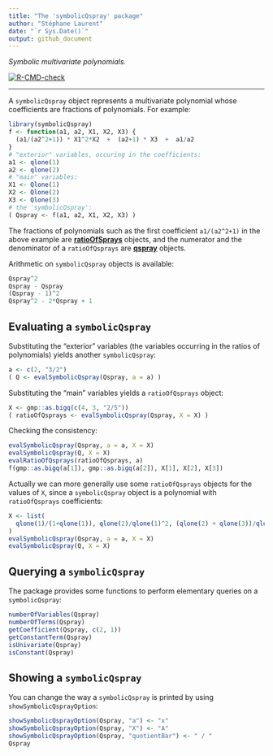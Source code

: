 ```yaml
---
title: "The 'symbolicQspray' package"
author: "Stéphane Laurent"
date: "`r Sys.Date()`"
output: github_document
---
```


*Symbolic multivariate polynomials.* 

<!-- badges: start -->
[![R-CMD-check](https://github.com/stla/symbolicQspray/actions/workflows/R-CMD-check.yaml/badge.svg)](https://github.com/stla/symbolicQspray/actions/workflows/R-CMD-check.yaml)
<!-- badges: end -->

___

A `symbolicQspray` object represents a multivariate polynomial whose 
coefficients are fractions of polynomials. For example:

```r
library(symbolicQspray)
f <- function(a1, a2, X1, X2, X3) {
  (a1/(a2^2+1)) * X1^2*X2  +  (a2+1) * X3  +  a1/a2
}
# "exterior" variables, occuring in the coefficients:
a1 <- qlone(1)
a2 <- qlone(2)
# "main" variables:
X1 <- Qlone(1)
X2 <- Qlone(2)
X3 <- Qlone(3)
# the 'symbolicQspray':
( Qspray <- f(a1, a2, X1, X2, X3) )
```

The fractions of polynomials such as the first coefficient `a1/(a2^2+1)` 
in the above example are 
[**ratioOfSprays**](https://github.com/stla/ratioOfQsprays) objects, 
and the numerator and the denominator of a `ratioOfQsprays` are 
[**qspray**](https://github.com/stla/qspray) objects.

Arithmetic on `symbolicQspray` objects is available:

```r
Qspray^2
Qspray - Qspray
(Qspray - 1)^2
Qspray^2 - 2*Qspray + 1
```


## Evaluating a `symbolicQspray`

Substituting the "exterior" variables (the variables occurring in the ratios of 
polynomials) yields another `symbolicQspray`:

```r
a <- c(2, "3/2")
( Q <- evalSymbolicQspray(Qspray, a = a) )
```

Substituting the "main" variables yields a `ratioOfQsprays` object:

```r
X <- gmp::as.bigq(c(4, 3, "2/5"))
( ratioOfQsprays <- evalSymbolicQspray(Qspray, X = X) )
```

Checking the consistency:

```r
evalSymbolicQspray(Qspray, a = a, X = X)
evalSymbolicQspray(Q, X = X)
evalRatioOfQsprays(ratioOfQsprays, a)
f(gmp::as.bigq(a[1]), gmp::as.bigq(a[2]), X[1], X[2], X[3])
```

Actually we can more generally use some `ratioOfQsprays` objects for the 
values of `X`, since a `symbolicQspray` object is a polynomial with 
`ratioOfQsprays` coefficients:

```r
X <- list(
  qlone(1)/(1+qlone(1)), qlone(2)/qlone(1)^2, (qlone(2) + qlone(3))/qlone(1)
)
evalSymbolicQspray(Qspray, a = a, X = X)
evalSymbolicQspray(Q, X = X)
```


## Querying a `symbolicQspray` 

The package provides some functions to perform elementary queries on a 
`symbolicQspray`:

```r
numberOfVariables(Qspray)
numberOfTerms(Qspray)
getCoefficient(Qspray, c(2, 1))
getConstantTerm(Qspray)
isUnivariate(Qspray)
isConstant(Qspray)
```


## Showing a `symbolicQspray` 

You can change the way a `symbolicQspray` is printed by using 
`showSymbolicQsprayOption`:

```r
showSymbolicQsprayOption(Qspray, "a") <- "x"
showSymbolicQsprayOption(Qspray, "X") <- "A"
showSymbolicQsprayOption(Qspray, "quotientBar") <- " / "
Qspray
```

